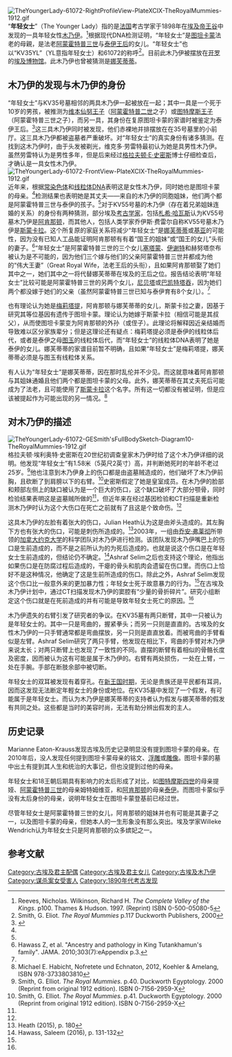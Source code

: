 [[File:TheYoungerLady-61072-RightProfileView-PlateXCIX-TheRoyalMummies-1912.gif|thumb]]
“'''年轻女士'''”（The Younger Lady）指的是[[法国|法国]]考古学家{{link-en|维克多·劳雷特|Victor Loret}}于1898年在[[埃及|埃及]][[帝王谷|帝王谷]]{{link-en|35号坟墓|KV35}}中发现的一具年轻女性[[木乃伊|木乃伊]]。<ref>Reeves, Nicholas. Wilkinson, Richard H. <cite>The Complete Valley of the Kings</cite>. p100. Thames & Hudson. 1997. (Reprint) ISBN 0-500-05080-5</ref>根据现代DNA检测证明，“年轻女士”是[[图坦卡蒙|图坦卡蒙]]法老的母親，是法老[[阿蒙霍特普三世|阿蒙霍特普三世]]与[[泰伊王后|泰伊王后]]的女儿。“年轻女士”也以“KV35YL”（YL意指年轻女士）和61072的称呼<ref>Smith, G. Eliot. <cite>The Royal Mummies</cite> p.117 Duckworth Publishers, 2000</ref>。目前此木乃伊被摆放在[[开罗|开罗]]的[[埃及博物馆|埃及博物馆]]。此木乃伊也曾被猜测是[[娜芙蒂蒂|娜芙蒂蒂]]。

==木乃伊的发现与木乃伊的身份==
“年轻女士”与KV35号墓相邻的两具木乃伊一起被放在一起；其中一具是一个死于10岁的男孩，被推测为[[维本仙努王子|维本仙努王子]]（[[阿蒙霍特普二世|阿蒙霍特普二世]]之子）或[[图特摩斯王子|图特摩斯王子]]（阿蒙霍特普三世之子），而另一具，其身份在复原图坦卡蒙的家谱时被鉴定为泰伊王后。<ref name="pmid20159872">{{Cite journal|title=Ancestry and Pathology in King Tutankhamun's Family|url=http://jama.jamanetwork.com/article.aspx?doi=10.1001/jama.2010.121|last=Hawass|first=Zahi|date=2010-02-17|journal=JAMA|issue=7|doi=10.1001/jama.2010.121|volume=303|pages=638|language=en|issn=0098-7484|pmid=20159872}}</ref>这三具木乃伊同时被发现，他们赤裸地并排摆放在在35号墓里的小前厅。这三具木乃伊都被盗墓者严重破坏。对“年轻女士”的真实身份有诸多猜测。在找到这木乃伊时，由于头发被剃光，维克多·劳雷特最初认为她是具男性木乃伊。虽然劳雷特认为是男性多年，但是后来经过[[格拉夫顿·E·史密斯|格拉夫顿·E·史密斯]]博士仔细检查后，才确认是一具女性木乃伊。
[[File:TheYoungerLady-61072-FrontView-PlateXCIX-TheRoyalMummies-1912.gif|thumbnail]]
近年来，根据[[常染色体|常染色体]]和[[线粒体DNA|线粒体DNA]]表明这是女性木乃伊，同时她也是图坦卡蒙的母亲。<ref name="pmid20159872" />检测结果也表明她是其丈夫——来自{{link-en|帝王谷55号墓|KV55}}的木乃伊的同胞姐妹，他们两个都是阿蒙霍特普三世与泰伊的孩子。<ref name="pmid20159872" />对于KV55号墓的木乃伊（存在着兄弟姐妹连婚的关系）的身份有两种猜测，部分埃及[[考古学家|考古学家]]，包括[[札希·哈瓦斯|札希·哈瓦斯]]认为KV55号墓木乃伊是[[阿肯那顿|阿肯那顿]]，而其他人，包括人类学家乔伊斯·费雷尔自称KV55号墓木乃伊是[[斯蒙卡拉|斯蒙卡拉]]。这个所复原的家庭关系将减少“年轻女士”是[[娜芙蒂蒂|娜芙蒂蒂]]或[[基亚|基亚]]的可能性，因为没有已知人工品能证明阿肯那顿有有着“国王的姐妹”或“国王的女儿”头衔的妻子。<ref name="jama eAppendix">Hawass Z, et al. "Ancestry and pathology in King Tutankhamun's family". JAMA. 2010;303(7):eAppendix p.3.</ref>“年轻女士”是阿蒙霍特普三世的三个女儿[[塞塔蒙|塞塔蒙]]、[[伊谢特（阿蒙霍特普三世之女）|伊谢特]]和赫努塔奈布被认为是不可能的，因为他们三个嫁与他们的父亲阿蒙霍特普三世并都成为他的“伟大王妻”（Great Royal Wife，法老王后的头衔），且如果阿肯那顿娶了她们其中之一，她们其中之一将代替娜芙蒂蒂在埃及的王后之位。报告结论表明“年轻女士”比较可能是阿蒙霍特普三世的另两个女儿，[[尼贝塔|尼贝塔]]或[[巴凯特塔吞|巴凯特塔吞]]，因为她们两个都没嫁于她们的父亲（虽然阿蒙霍特普三世已知与泰伊育有8个女儿）。<ref name="jama eAppendix" />

也有理论认为她是[[梅莉塔提|梅莉塔提]]，阿肯那顿与娜芙蒂蒂的女儿，斯蒙卡拉之妻，因基于研究其等位基因有遗传于图坦卡蒙。理论认为她嫁于斯蒙卡拉（相信可能是其叔父），从而使图坦卡蒙变为阿肯那顿的外孙（或侄子）。此理论将解释因近亲结婚而导致难以区分家族辈分；但是这理论还有疑点：梅莉塔提必须是泰伊的线粒体后代，或者是泰伊之母[[图玉|图玉]]的线粒体后代，而“年轻女士”的线粒体DNA表明了她是泰伊的女儿。娜芙蒂蒂的家谱目前暂不明确，且如果“年轻女士”是梅莉塔提，娜芙蒂蒂必须是与图玉有线粒体关系。

有人认为“年轻女士”是娜芙蒂蒂，因在那时乱伦并不少见。而这就意味着阿肯那顿与其姐妹通婚且他们两个都是图坦卡蒙的父母。此外，娜芙蒂蒂在其丈夫死后可能成为了法老，且可能使用了[[斯門卡瑞|斯蒙卡拉]]这个名字。所有这一切都没有被证明，但是应该被提起作为可能出现的另一情况。<ref name="Habicht">Michael E. Habicht, Nofretete und Echnaton, 2012, Koehler & Amelang, ISBN 978-3733803810</ref>

==对木乃伊的描述==
[[File:TheYoungerLady-61072-GESmith'sFullBodySketch-Diagram10-TheRoyalMummies-1912.gif|thumb]]
格拉夫顿·埃利奥特·史密斯在20世纪初调查皇家木乃伊时给了这个木乃伊详细的说明。他发现“年轻女士”有1.58米（5英尺2英寸）高，并判断她死时的年龄不老过25岁。<ref name="Smith 40">Smith, G. Elliot. <cite>The Royal Mummies</cite>. p.40. Duckworth Egyptology. 2000 (Reprint from original 1912 edition). ISBN 0-7156-2959-X</ref>他也注意到木乃伊身上的伤口都是由盗墓贼造成的，他们破坏了木乃伊前胸，且砍断了到肩膀以下的右臂。<ref name="Smith 41">Smith, G. Elliot. <cite>The Royal Mummies</cite>. p.41. Duckworth Egyptology. 2000 (Reprint from original 1912 edition). ISBN 0-7156-2959-X</ref>史密斯假定了她是皇室成员。在木乃伊的脸部和颊部左侧上的缺口被认为是一个巨大的伤口，这个缺口破坏了大部分颚骨，同时检验结果表明这是盗墓贼所做的<ref name="Smith 41" />，但近年来在经过基因检验和CT扫描是重新检测木乃伊时认为这个大伤口在死亡之前就有了且这是个致命伤。<ref name="jama eAppendix" />

这具木乃伊的左脸有着张大的伤口，Julian Heath认为这是由斧头造成的。其左胸下方也有张大的伤口，可能是刺伤所造成的。<ref name="Heath">Heath (2015), p. 180</ref>2003年，一组由[[乔安·弗莱彻|乔安·弗莱彻]]所带领的[[约克大学_(加拿大)|加拿大约克大学]]的科学团队对木乃伊进行检测。该团队发现木乃伊嘴巴上的伤口是生前造成的，而不是之前所认为的为死后造成的。也就是说这个伤口是在年轻女士生前造成的，但结论仍不确定。<ref name="Hawass">Hawass, Saleem (2016), p. 131-132</ref>Ashraf Selim之后也支持这个理论，他指出如果伤口是在防腐过程后造成的，干瘪的骨头和肌肉会遗留在伤口里。而伤口上恰好不是这种情况，他确定了这是生前所造成的伤口。除此之外，Ashraf Selim发现这个伤口比一般意外来的更加暴力性；年轻女士死于故意暴力的行为。<ref name="Hawass" />在古埃及木乃伊计划中，通过CT扫描发现木乃伊的窦腔有“少量的骨折碎片”。研究小组断定这个伤口就是在死前造成的并有可能是导致年轻女士死亡的原因。<ref name="Hawass" />

木乃伊遗失的右臂引发了研究者的争议。在KV35墓有两只断臂，其中一只被认为是年轻女士的。其中一只是弯曲的，握紧拳头；而另一只则是直直的。古埃及的女性木乃伊的一只手臂通常都是弯曲摆放，另一只则是直直放着。而被弯曲的手臂看似是左臂。Ashraf Selim研究了两只手臂，他发现在相比下，弯曲的手臂对木乃伊来说太长；对两只断臂上也发现了一致性的不同。直摆的断臂有着相似的骨骼长度及密度，因而被认为这有可能是属于木乃伊的。右臂有两处损伤，一处在上臂，一处在手腕。手部在断肢余部中被切断。

年轻女士的双耳被发现有着穿孔。在[[新王国时期|新王国时期]]，无论是贵族还是平民都有耳洞，因而这发现无法断定年輕女士的身份或地位。在KV35墓中发现了一个假发，有可能属于是年轻女士。而认为木乃伊是娜芙蒂蒂的支持者认为假发与娜芙蒂蒂的假发有共同之处。这些都是当时的美容时尚，无法有助分辨出假发的主人。

==历史记录==
Marianne Eaton-Krauss发现古埃及历史记录明显没有提到图坦卡蒙的母亲。在2010年后，没人发现任何提到图坦卡蒙母亲的铭文、[[浮雕|浮雕]]或[[雕像|雕像]]。图坦卡蒙的墓中出土有提到其人生和统治的大事记，但也没提到过他的母亲。

年轻女士和18王朝后期具有影响力的太后形成了对比，如[[图特摩斯四世|图特摩斯四世]]的母亲提娅、[[阿蒙霍特普三世|阿蒙霍特普三世]]的母亲姆特姆维亚，和[[阿肯那顿|阿肯那顿]]的母亲[[泰伊王后|泰伊]]。而图坦卡蒙似乎没有太后身份的母亲，说明年轻女士在图坦卡蒙登基前已经过世。

尽管年轻女士是阿蒙霍特普三世的女儿，阿肯那顿的姐妹并也有可能是其妻子之一，以及图坦卡蒙的母亲，但她本人的一生形象没有那么突出。埃及学家Willeke Wendrich认为年轻女士只是阿肯那顿的众多嫔妃之一。

==参考文献==
{{reflist}}
{{Commonscat|The Younger Lady (mummy)|年轻女士}}

{{身分不明的遺體|state=autocollapse}}

[[Category:古埃及君主配偶|Category:古埃及君主配偶]]
[[Category:古埃及君主女儿|Category:古埃及君主女儿]]
[[Category:古埃及木乃伊|Category:古埃及木乃伊]]
[[Category:谋杀案女受害人|Category:谋杀案女受害人]]
[[Category:1890年代考古发现|Category:1890年代考古发现]]